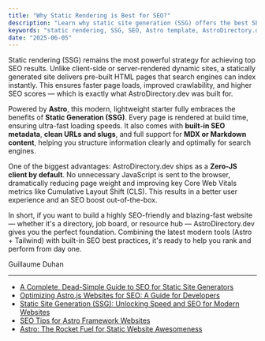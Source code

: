 ```yaml
---
title: "Why Static Rendering is Best for SEO?"
description: "Learn why static site generation (SSG) offers the best SEO performance, and how AstroDirectory.dev leverages it with optimized metadata, clean URLs, and zero client-side JavaScript."
keywords: "static rendering, SSG, SEO, Astro template, AstroDirectory.dev, SEO optimized, zero-js, fast loading, clean URLs"
date: "2025-06-05"
---
```


Static rendering (SSG) remains the most powerful strategy for achieving top SEO results. Unlike client-side or server-rendered dynamic sites, a statically generated site delivers pre-built HTML pages that search engines can index instantly. This ensures faster page loads, improved crawlability, and higher SEO scores — which is exactly what AstroDirectory.dev was built for.

Powered by **Astro**, this modern, lightweight starter fully embraces the benefits of **Static Generation (SSG)**. Every page is rendered at build time, ensuring ultra-fast loading speeds. It also comes with **built-in SEO metadata**, **clean URLs and slugs**, and full support for **MDX or Markdown content**, helping you structure information clearly and optimally for search engines.

One of the biggest advantages: AstroDirectory.dev ships as a **Zero-JS client by default**. No unnecessary JavaScript is sent to the browser, dramatically reducing page weight and improving key Core Web Vitals metrics like Cumulative Layout Shift (CLS). This results in a better user experience and an SEO boost out-of-the-box.

In short, if you want to build a highly SEO-friendly and blazing-fast website — whether it's a directory, job board, or resource hub — AstroDirectory.dev gives you the perfect foundation. Combining the latest modern tools (Astro + Tailwind) with built-in SEO best practices, it's ready to help you rank and perform from day one.

Guillaume Duhan

----

- [A Complete, Dead-Simple Guide to SEO for Static Site Generators](https://buttercms.com/blog/a-complete-dead-simple-guide-to-seo-for-static-site-generators/)
- [Optimizing Astro.js Websites for SEO: A Guide for Developers](https://medium.com/@aisyndromeart/optimizing-astro-js-websites-for-seo-a-guide-for-developers-25fcd20c8e30)
- [Static Site Generation (SSG): Unlocking Speed and SEO for Modern Websites](https://dev.to/amenibensaada/static-site-generation-ssg-unlocking-speed-and-seo-for-modern-websites-34m0)
- [SEO Tips for Astro Framework Websites](https://www.evolvingdev.com/post/seo-tips-for-astro)
- [Astro: The Rocket Fuel for Static Website Awesomeness](https://madappgang.com/blog/astro-the-rocket-fuel-for-static-website-awesomeness/)
